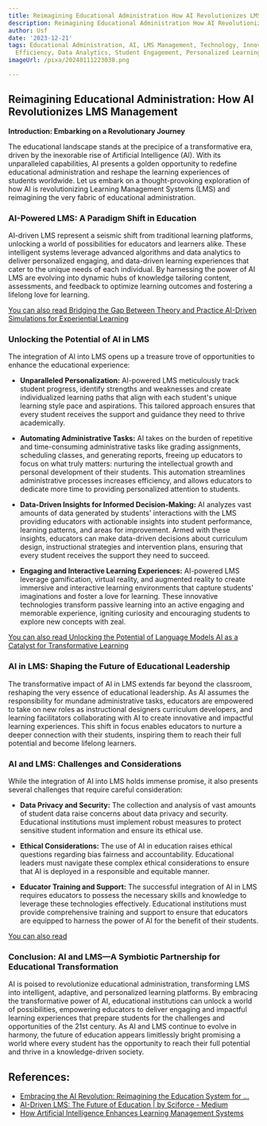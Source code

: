 ```yaml
---
title: Reimagining Educational Administration How AI Revolutionizes LMS Management
description: Reimagining Educational Administration How AI Revolutionizes LMS Management
author: Usf
date: '2023-12-21'
tags: Educational Administration, AI, LMS Management, Technology, Innovation, Automation,
  Efficiency, Data Analytics, Student Engagement, Personalized Learning
imageUrl: /pixa/20240111223038.png

---
```

## Reimagining Educational Administration: How AI Revolutionizes  LMS Management

**Introduction: Embarking on a Revolutionary Journey**

The  educational landscape stands  at  the precipice of a transformative era, driven by the inexorable rise of  Artificial Intelligence (AI). With its unparalleled capabilities, AI presents a golden opportunity to redefine educational  administration  and reshape the learning experiences of students worldwide.  Let us embark on a thought-provoking exploration of how AI is revolutionizing Learning Management Systems  (LMS) and reimagining  the very fabric of educational administration.

### AI-Powered LMS: A Paradigm Shift in  Education

AI-driven LMS represent a seismic shift from traditional learning platforms, unlocking  a world of possibilities for educators and learners alike. These intelligent  systems leverage advanced algorithms and data analytics to deliver personalized engaging, and  data-driven learning  experiences that cater to the  unique  needs of each individual. By harnessing the  power of AI LMS are evolving into dynamic hubs of knowledge tailoring content, assessments, and feedback to optimize learning outcomes and fostering a lifelong love for  learning.

[You can also  read Bridging the Gap Between Theory and Practice AI-Driven Simulations for Experiential Learning](Bridging%20the%20Gap%20Between%20Theory%20and%20Practice%20AI-Driven%20Simulations%20for%20Experiential%20Learning)


### Unlocking the Potential of AI in LMS

The integration of AI into LMS opens up a treasure trove  of opportunities to  enhance the educational experience:

* **Unparalleled Personalization:** AI-powered LMS meticulously track student progress, identify strengths and weaknesses and create individualized learning paths that align with each student's unique learning style pace and  aspirations. This tailored approach ensures that  every student receives the support and guidance they need to thrive academically.

*  **Automating  Administrative Tasks:** AI takes on the burden of repetitive and time-consuming administrative tasks like grading assignments,  scheduling classes, and generating reports, freeing up  educators to focus on what truly matters: nurturing the intellectual growth and personal  development of their students. This automation streamlines administrative processes increases efficiency, and allows educators to dedicate more time  to providing personalized attention to  students.

* **Data-Driven Insights for Informed Decision-Making:** AI  analyzes vast amounts of data  generated by students' interactions  with the LMS  providing educators  with actionable insights into student performance,  learning patterns, and areas for improvement. Armed with these insights, educators can make  data-driven decisions about curriculum design, instructional strategies and intervention plans, ensuring that every student receives the support  they need to succeed.

* **Engaging and Interactive Learning Experiences:** AI-powered LMS leverage gamification, virtual reality, and  augmented reality to create immersive and interactive learning environments that  capture students'  imaginations and foster  a love for learning. These innovative technologies transform passive learning into an active engaging and memorable experience, igniting curiosity and encouraging students to explore new  concepts with zeal.

[You can also  read Unlocking the Potential of Language Models AI as a Catalyst for Transformative Learning](Unlocking%20the%20Potential%20of%20Language%20Models%20AI%20as%20a%20Catalyst%20for%20Transformative%20Learning)


### AI in LMS: Shaping the  Future of Educational Leadership

The transformative impact of AI  in LMS extends far beyond the classroom, reshaping the very essence of educational leadership. As AI  assumes the responsibility for mundane administrative tasks,  educators are empowered to take on new roles as instructional designers curriculum developers,  and learning facilitators  collaborating with AI  to create innovative and impactful learning experiences. This shift in focus enables educators to  nurture a deeper connection with their students, inspiring them to reach  their full potential and become lifelong learners.

### AI and LMS: Challenges and Considerations

While the integration of AI into LMS  holds immense promise, it also presents several challenges that require careful consideration:

* **Data Privacy and Security:** The  collection and  analysis of vast amounts  of student  data  raise concerns about data privacy and security.  Educational institutions must implement robust measures to protect sensitive  student information and ensure its ethical use.

* **Ethical Considerations:**  The use of AI in education raises ethical questions regarding bias fairness and accountability. Educational leaders must navigate these complex ethical considerations to ensure that AI is deployed in a  responsible and equitable manner.

* **Educator Training and Support:** The successful integration of AI in LMS requires  educators to possess the necessary skills and knowledge to leverage these technologies effectively. Educational institutions must provide comprehensive training  and support to ensure that educators are equipped to harness the power of AI for the benefit of their students.

[You can also read ]()


### Conclusion: AI and LMS—A Symbiotic  Partnership for Educational Transformation

AI is poised to revolutionize educational administration, transforming LMS into  intelligent, adaptive, and personalized learning platforms. By  embracing the transformative power of AI, educational institutions can unlock  a  world of possibilities, empowering educators to deliver engaging and impactful learning experiences that prepare students for the challenges and opportunities of the 21st century.  As AI and LMS continue to evolve in harmony,  the future  of  education appears  limitlessly bright promising a world where every student has the opportunity  to reach their full potential and thrive in a knowledge-driven society.

## References:
- [Embracing the AI Revolution: Reimagining the Education System for ...](https://www.linkedin.com/pulse/embracing-ai-revolution-reimagining-education-system-tomorrow-kenney)
- [AI-Driven LMS: The Future of Education | by Sciforce - Medium](https://sciforce.medium.com/ai-driven-lms-the-future-of-education-00faa3c1939d)
- [How Artificial Intelligence Enhances Learning Management Systems](https://www.myquest.co/blog/how-artificial-intelligence-enhances-learning-management-systems)
